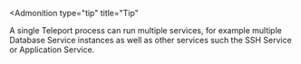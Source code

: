 <Admonition
  type="tip"
  title="Tip"
>
  A single Teleport process can run multiple services, for example
  multiple Database Service instances as well as other services such the
  SSH Service or Application Service.
</Admonition>
